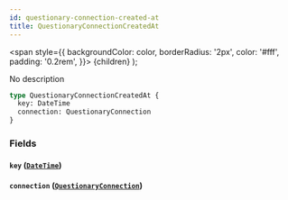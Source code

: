 ```yaml
---
id: questionary-connection-created-at
title: QuestionaryConnectionCreatedAt
---
```


<span
style={{
      backgroundColor: color,
      borderRadius: '2px',
      color: '#fff',
      padding: '0.2rem',
    }}>
{children}
</span>
);

No description

```graphql
type QuestionaryConnectionCreatedAt {
  key: DateTime
  connection: QuestionaryConnection
}
```

### Fields

#### `key` ([`DateTime`](/v1/scalars/date-time))

#### `connection` ([`QuestionaryConnection`](/v1/objects/questionary-connection))
